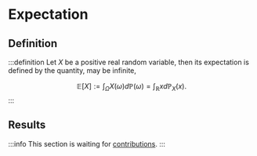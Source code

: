 # Expectation

## Definition

:::definition
Let $X$ be a positive real random variable, then its expectation is defined by the quantity, may be infinite,

$$
    \mathbb{E}[X] := \int_\Omega X(\omega)d\mathbb{P}(\omega) = \int_\mathbb{R}xd\mathbb{P}_X(x).
$$
:::

## Results

:::info
This section is waiting for [contributions](/contributing).
:::